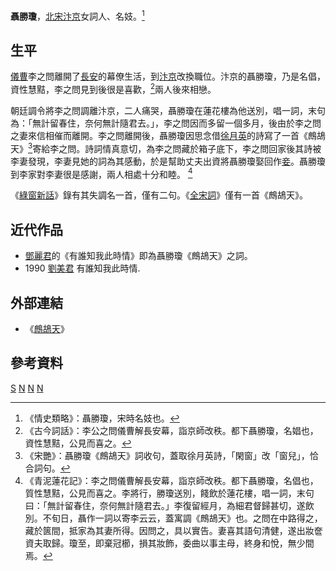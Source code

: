 '''聶勝瓊'''{{BD|？年||？年||catIdx=N}}，[[北宋|北宋]][[汴京|汴京]]女詞人、名妓。<ref>《情史類略》：聶勝瓊，宋時名妓也。</ref>

==生平==
[[儀曹|儀曹]]李之問離開了[[長安|長安]]的幕僚生活，到[[汴京|汴京]]改換職位。汴京的聶勝瓊，乃是名倡，資性慧黠，李之問見到後很是喜歡，<ref>《古今詞話》：李公之問儀曹解長安幕，詣京師改秩。都下聶勝瓊，名娼也，資性慧黠，公見而喜之。</ref>兩人後來相戀。

朝廷調令將李之問調離汴京，二人痛哭，聶勝瓊在蓮花樓為他送別，唱一詞，末句為：「無計留春住，奈何無計隨君去。」，李之問因而多留一個多月，後由於李之問之妻來信相催而離開。李之問離開後，聶勝瓊因思念借[[徐月英|徐月英]]的詩寫了一首《鷓鴣天》<ref>《宋艷》：聶勝瓊《鷓鴣天》詞收句，蓋取徐月英詩，「閑窗」改「窗兒」，恰合詞句。</ref>寄給李之問。詩詞情真意切，為李之問藏於箱子底下，李之問回家後其詩被李妻發現，李妻見她的詞為其感動，於是幫助丈夫出資將聶勝瓊娶回作[[妾|妾]]。聶勝瓊到李家對李妻很是感謝，兩人相處十分和睦。
<ref>《青泥蓮花記》：李之問儀曹解長安幕，詣京師改秩。都下聶勝瓊，名倡也，質性慧黠，公見而喜之。李將行，勝瓊送別，餞飲於蓮花樓，唱一詞，末句曰：「無計留春住，奈何無計隨君去。」李復留經月，為細君督歸甚切，遂飲別。不旬日，聶作一詞以寄李云云，蓋寓調《鷓鴣天》也。之問在中路得之，藏於篋間，抵家為其妻所得。因問之，具以實告。妻喜其語句清健，遂出妝奩資夫取歸。瓊至，即棄冠櫛，損其妝飾，委曲以事主母，終身和悅，無少間焉。</ref>

《[[綠窗新話|綠窗新話]]》錄有其失調名一首，僅有二句。《[[全宋詞|全宋詞]]》僅有一首《鷓鴣天》。

==近代作品==
*[[鄧麗君|鄧麗君]]的《有誰知我此時情》即為聶勝瓊《鷓鴣天》之詞。
*1990 [[劉美君|劉美君]] 有誰知我此時情.

==外部連結==
* 《[[:s:鷓鴣天_(聶勝瓊)|鷓鴣天]]》
==參考資料==
[[Category:聶姓|S]]
[[Category:北宋女性人物|N]]
[[Category:中国女性诗人|N]]
[[Category:宋朝詞人|N]]